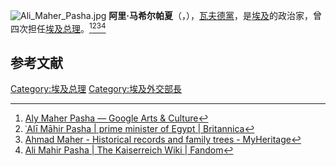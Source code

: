 [[File:Ali_Maher_Pasha.jpg|thumb]]
'''阿里·马希尔帕夏'''（{{lang-ar|'''علي ماهر باشا'''}}，{{bd|1882年|11月9日|1960年|8月25日|catIdx=A}}），[[瓦夫德黨|瓦夫德黨]]，是[[埃及|埃及]]的政治家，曾四次担任[[埃及总理|埃及总理]]。<ref>[https://artsandculture.google.com/entity/aly-maher-pasha/m0915tc Aly Maher Pasha — Google Arts & Culture]</ref><ref>[https://www.britannica.com/biography/Ali-Mahir-Pasha ʿAlī Māhir Pasha | prime minister of Egypt | Britannica]</ref><ref>[https://www.myheritage.com/names/ahmad_maher Ahmad Maher - Historical records and family trees - MyHeritage]</ref><ref>[https://kaiserreich.fandom.com/wiki/Ali_Mahir_Pasha Ali Mahir Pasha | The Kaiserreich Wiki | Fandom]</ref>

== 参考文献 ==
{{Reflist}}

[[Category:埃及总理|Category:埃及总理]]
[[Category:埃及外交部長|Category:埃及外交部長]]